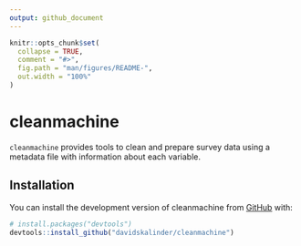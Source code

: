 ```yaml
---
output: github_document
---
```


<!-- README.md is generated from README.Rmd. Please edit that file -->

```r
knitr::opts_chunk$set(
  collapse = TRUE,
  comment = "#>",
  fig.path = "man/figures/README-",
  out.width = "100%"
)
```

# cleanmachine

<!-- badges: start -->
<!-- badges: end -->

`cleanmachine` provides tools to clean and prepare survey data using a metadata file with information about each variable.

## Installation

You can install the development version of cleanmachine from [GitHub](https://github.com/) with:

``` r
# install.packages("devtools")
devtools::install_github("davidskalinder/cleanmachine")
```
